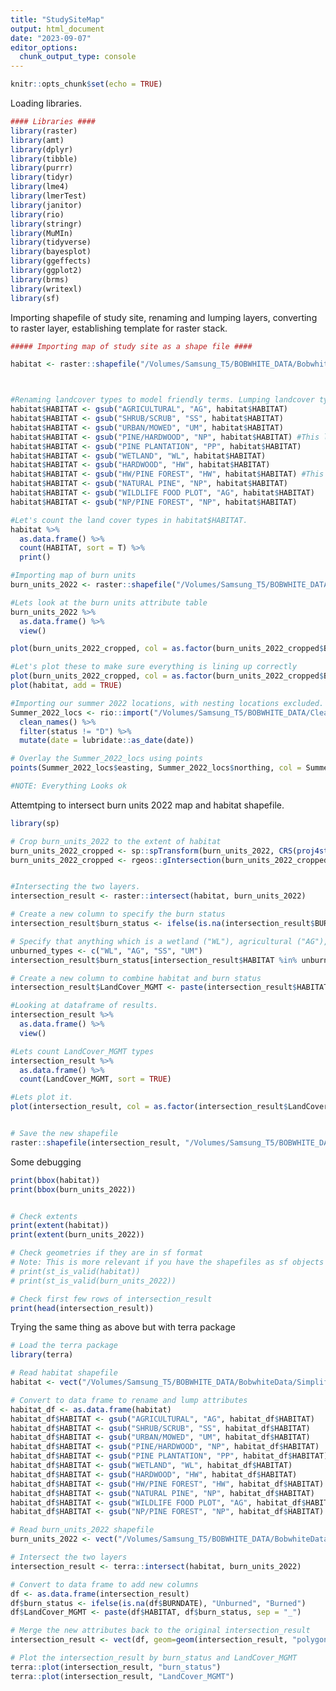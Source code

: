 ```yaml
---
title: "StudySiteMap"
output: html_document
date: "2023-09-07"
editor_options: 
  chunk_output_type: console
---
```


```r
knitr::opts_chunk$set(echo = TRUE)
```

Loading libraries.
```r
#### Libraries #### 
library(raster)
library(amt)
library(dplyr)
library(tibble)
library(purrr)
library(tidyr)
library(lme4)
library(lmerTest)
library(janitor)
library(rio)
library(stringr)
library(MuMIn)
library(tidyverse)
library(bayesplot)
library(ggeffects)
library(ggplot2)
library(brms)
library(writexl)
library(sf)
```

Importing shapefile of study site, renaming and lumping layers, converting to raster layer, establishing template for raster stack.
```r
##### Importing map of study site as a shape file #### 

habitat <- raster::shapefile("/Volumes/Samsung_T5/BOBWHITE_DATA/BobwhiteData/Simplified_LandCover/Simplified_LandCover.shp")



#Renaming landcover types to model friendly terms. Lumping landcover types w similar understory vegetation.
habitat$HABITAT <- gsub("AGRICULTURAL", "AG", habitat$HABITAT)
habitat$HABITAT <- gsub("SHRUB/SCRUB", "SS", habitat$HABITAT)
habitat$HABITAT <- gsub("URBAN/MOWED", "UM", habitat$HABITAT)
habitat$HABITAT <- gsub("PINE/HARDWOOD", "NP", habitat$HABITAT) #This layer is >50% natural pine (by basal area)
habitat$HABITAT <- gsub("PINE PLANTATION", "PP", habitat$HABITAT)
habitat$HABITAT <- gsub("WETLAND", "WL", habitat$HABITAT)
habitat$HABITAT <- gsub("HARDWOOD", "HW", habitat$HABITAT)
habitat$HABITAT <- gsub("HW/PINE FOREST", "HW", habitat$HABITAT) #This layer is >50% HW (by basal area)
habitat$HABITAT <- gsub("NATURAL PINE", "NP", habitat$HABITAT)
habitat$HABITAT <- gsub("WILDLIFE FOOD PLOT", "AG", habitat$HABITAT)
habitat$HABITAT <- gsub("NP/PINE FOREST", "NP", habitat$HABITAT)

#Let's count the land cover types in habitat$HABITAT.
habitat %>%
  as.data.frame() %>%
  count(HABITAT, sort = T) %>%
  print()

#Importing map of burn units
burn_units_2022 <- raster::shapefile("/Volumes/Samsung_T5/BOBWHITE_DATA/BobwhiteData/2022_BurnUnits.shp 2/2022_BurnUnits.shp")

#Lets look at the burn units attribute table
burn_units_2022 %>%
  as.data.frame() %>%
  view()

plot(burn_units_2022_cropped, col = as.factor(burn_units_2022_cropped$BURNDATE))

#Let's plot these to make sure everything is lining up correctly
plot(burn_units_2022_cropped, col = as.factor(burn_units_2022_cropped$BURNDATE))
plot(habitat, add = TRUE)

#Importing our summer 2022 locations, with nesting locations excluded. Just want to make sure we're all square.
Summer_2022_locs <- rio::import("/Volumes/Samsung_T5/BOBWHITE_DATA/Clean/All_Summer_2022_LOCS_CLEAN_NO_Nests.xlsx", setclass = "tibble") %>%
  clean_names() %>%
  filter(status != "D") %>%
  mutate(date = lubridate::as_date(date))

# Overlay the Summer_2022_locs using points
points(Summer_2022_locs$easting, Summer_2022_locs$northing, col = Summer_2022_locs$band_numb, pch = 20, cex = 0.5)

#NOTE: Everything Looks ok
```

Attemtping to intersect burn units 2022 map and habitat shapefile.
```r
library(sp)

# Crop burn_units_2022 to the extent of habitat
burn_units_2022_cropped <- sp::spTransform(burn_units_2022, CRS(proj4string(habitat)))
burn_units_2022_cropped <- rgeos::gIntersection(burn_units_2022_cropped, habitat, byid = TRUE)


#Intersecting the two layers.
intersection_result <- raster::intersect(habitat, burn_units_2022)

# Create a new column to specify the burn status
intersection_result$burn_status <- ifelse(is.na(intersection_result$BURNDATE), "Unburned", "Burned")

# Specify that anything which is a wetland ("WL"), agricultural ("AG"), shrub/scrub ("SS"), or urban/mowed ("UM") is "Unburned"
unburned_types <- c("WL", "AG", "SS", "UM")
intersection_result$burn_status[intersection_result$HABITAT %in% unburned_types] <- "Unburned"

# Create a new column to combine habitat and burn status
intersection_result$LandCover_MGMT <- paste(intersection_result$HABITAT, intersection_result$burn_status, sep = "_")

#Looking at dataframe of results.
intersection_result %>%
  as.data.frame() %>%
  view()

#Lets count LandCover_MGMT types
intersection_result %>%
  as.data.frame() %>%
  count(LandCover_MGMT, sort = TRUE)

#Lets plot it.
plot(intersection_result, col = as.factor(intersection_result$LandCover_MGMT), add = TRUE)


# Save the new shapefile
raster::shapefile(intersection_result, "/Volumes/Samsung_T5/BOBWHITE_DATA/BobwhiteData/SimplifiedLCovBurnData.shp")
```

Some debugging
```r
print(bbox(habitat))
print(bbox(burn_units_2022))


# Check extents
print(extent(habitat))
print(extent(burn_units_2022))

# Check geometries if they are in sf format
# Note: This is more relevant if you have the shapefiles as sf objects
# print(st_is_valid(habitat))
# print(st_is_valid(burn_units_2022))

# Check first few rows of intersection_result
print(head(intersection_result))

```

Trying the same thing as above but with terra package
```r
# Load the terra package
library(terra)

# Read habitat shapefile
habitat <- vect("/Volumes/Samsung_T5/BOBWHITE_DATA/BobwhiteData/Simplified_LandCover/Simplified_LandCover.shp")

# Convert to data frame to rename and lump attributes
habitat_df <- as.data.frame(habitat)
habitat_df$HABITAT <- gsub("AGRICULTURAL", "AG", habitat_df$HABITAT)
habitat_df$HABITAT <- gsub("SHRUB/SCRUB", "SS", habitat_df$HABITAT)
habitat_df$HABITAT <- gsub("URBAN/MOWED", "UM", habitat_df$HABITAT)
habitat_df$HABITAT <- gsub("PINE/HARDWOOD", "NP", habitat_df$HABITAT)
habitat_df$HABITAT <- gsub("PINE PLANTATION", "PP", habitat_df$HABITAT)
habitat_df$HABITAT <- gsub("WETLAND", "WL", habitat_df$HABITAT)
habitat_df$HABITAT <- gsub("HARDWOOD", "HW", habitat_df$HABITAT)
habitat_df$HABITAT <- gsub("HW/PINE FOREST", "HW", habitat_df$HABITAT)
habitat_df$HABITAT <- gsub("NATURAL PINE", "NP", habitat_df$HABITAT)
habitat_df$HABITAT <- gsub("WILDLIFE FOOD PLOT", "AG", habitat_df$HABITAT)
habitat_df$HABITAT <- gsub("NP/PINE FOREST", "NP", habitat_df$HABITAT)

# Read burn_units_2022 shapefile
burn_units_2022 <- vect("/Volumes/Samsung_T5/BOBWHITE_DATA/BobwhiteData/2022_BurnUnits.shp")

# Intersect the two layers
intersection_result <- terra::intersect(habitat, burn_units_2022)

# Convert to data frame to add new columns
df <- as.data.frame(intersection_result)
df$burn_status <- ifelse(is.na(df$BURNDATE), "Unburned", "Burned")
df$LandCover_MGMT <- paste(df$HABITAT, df$burn_status, sep = "_")

# Merge the new attributes back to the original intersection_result
intersection_result <- vect(df, geom=geom(intersection_result, "polygons"))

# Plot the intersection_result by burn_status and LandCover_MGMT
terra::plot(intersection_result, "burn_status")
terra::plot(intersection_result, "LandCover_MGMT")

```


